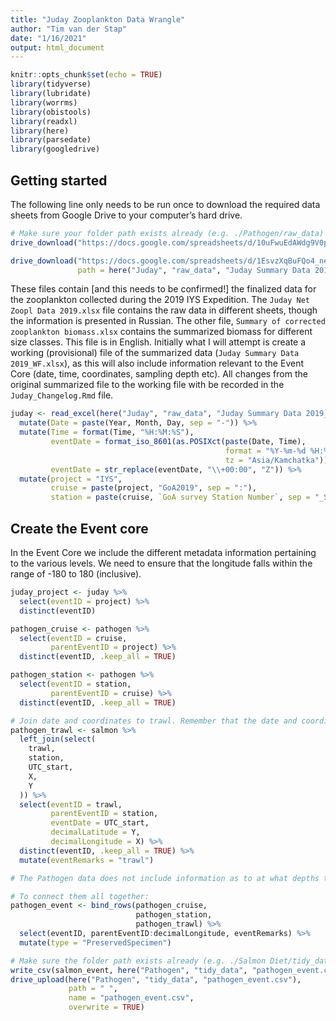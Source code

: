 ```yaml
---
title: "Juday Zooplankton Data Wrangle"
author: "Tim van der Stap"
date: "1/16/2021"
output: html_document
---
```


```r
knitr::opts_chunk$set(echo = TRUE)
library(tidyverse)
library(lubridate)
library(worrms)
library(obistools)
library(readxl)
library(here)
library(parsedate)
library(googledrive)
```

## Getting started

The following line only needs to be run once to download the required data sheets from Google Drive to your computer's hard drive.

```r
# Make sure your folder path exists already (e.g. ./Pathogen/raw_data)
drive_download("https://docs.google.com/spreadsheets/d/10uFwuEdAWdg9V0pCYFbPGJd3J_MunYnb/edit#gid=983563948",                path = here("Juday", "raw_data", "Juday Net Zoopl Data 2019.xlsx"), overwrite = TRUE)

drive_download("https://docs.google.com/spreadsheets/d/1EsvzXqBuFQo4_ne4i0NejXEkp9BkX4uG/edit#gid=515378096",
               path = here("Juday", "raw_data", "Juday Summary Data 2019.xlsx"), overwrite = TRUE)
```

These files contain [and this needs to be confirmed!] the finalized data for the zooplankton collected during the 2019 IYS Expedition. The `Juday Net Zoopl Data 2019.xlsx` file contains the raw data in different sheets, though the information is presented in Russian. The other file, `Summary of corrected zooplankton biomass.xlsx` contains the summarized biomass for different size classes. This file is in English. Initially what I will attempt is create a working (provisional) file of the summarized data (`Juday Summary Data 2019_WF.xlsx`), as this will also include information relevant to the Event Core (date, time, coordinates, sampling depth etc). All changes from the original summarized file to the working file with be recorded in the `Juday_Changelog.Rmd` file. 

``` r
juday <- read_excel(here("Juday", "raw_data", "Juday Summary Data 2019_WF.xlsx")) %>%
  mutate(Date = paste(Year, Month, Day, sep = "-")) %>%
  mutate(Time = format(Time, "%H:%M:%S"),
         eventDate = format_iso_8601(as.POSIXct(paste(Date, Time),
                                                format = "%Y-%m-%d %H:%M:%S",
                                                tz = "Asia/Kamchatka")),
         eventDate = str_replace(eventDate, "\\+00:00", "Z")) %>%
  mutate(project = "IYS",
         cruise = paste(project, "GoA2019", sep = ":"),
         station = paste(cruise, `GoA survey Station Number`, sep = "_Stn"))
```

## Create the Event core

In the Event Core we include the different metadata information pertaining to the various levels. We need to ensure that the longitude falls within the range of -180 to 180 (inclusive). 

``` r
juday_project <- juday %>%
  select(eventID = project) %>%
  distinct(eventID)

pathogen_cruise <- pathogen %>% 
  select(eventID = cruise,
         parentEventID = project) %>%
  distinct(eventID, .keep_all = TRUE)

pathogen_station <- pathogen %>%
  select(eventID = station,
         parentEventID = cruise) %>% 
  distinct(eventID, .keep_all = TRUE) 

# Join date and coordinates to trawl. Remember that the date and coordinates are not from the Pathogen data sheet, but from the trawl data sheet. Minimum and maximum depth of the trawl be included here as well if the information becomes available. 
pathogen_trawl <- salmon %>%
  left_join(select(
    trawl,
    station,
    UTC_start,
    X,
    Y
  )) %>%
  select(eventID = trawl,
         parentEventID = station,
         eventDate = UTC_start,
         decimalLatitude = Y,
         decimalLongitude = X) %>%
  distinct(eventID, .keep_all = TRUE) %>%
  mutate(eventRemarks = "trawl")

# The Pathogen data does not include information as to at what depths the trawls were conducted. This information will have to come from the general Trawl data. Should this information become available it should be connected to the general trawl information, along with info such as: speed at which the vessel was traveling during trawl, starting & finish lat/longs of trawl.

# To connect them all together: 
pathogen_event <- bind_rows(pathogen_cruise,
                            pathogen_station,
                            pathogen_trawl) %>%
  select(eventID, parentEventID:decimalLongitude, eventRemarks) %>%
  mutate(type = "PreservedSpecimen")

# Make sure the folder path exists already (e.g. ./Salmon Diet/tidy_data)
write_csv(salmon_event, here("Pathogen", "tidy_data", "pathogen_event.csv"))
drive_upload(here("Pathogen", "tidy_data", "pathogen_event.csv"),
             path = " ",
             name = "pathogen_event.csv",
             overwrite = TRUE)
```
